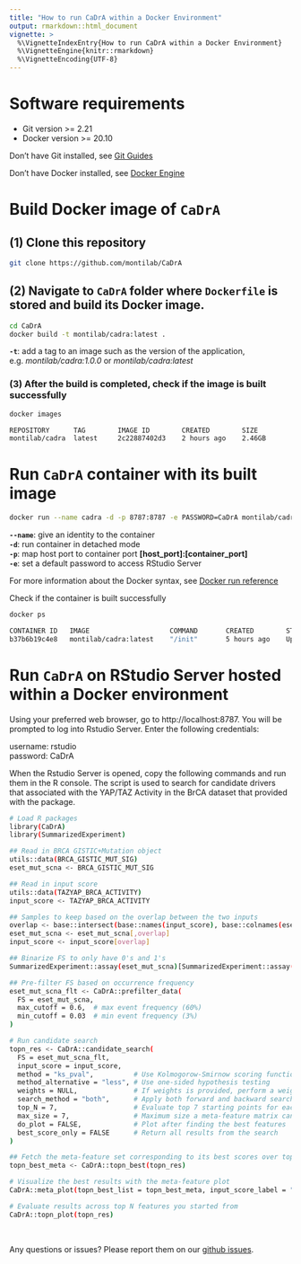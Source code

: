 ```yaml
---
title: "How to run CaDrA within a Docker Environment"
output: rmarkdown::html_document
vignette: >
  %\VignetteIndexEntry{How to run CaDrA within a Docker Environment}
  %\VignetteEngine{knitr::rmarkdown}
  %\VignetteEncoding{UTF-8}
---
```


# Software requirements

- Git version >= 2.21
- Docker version >= 20.10

Don't have Git installed, see [Git Guides](https://github.com/git-guides/install-git)

Don't have Docker installed, see [Docker Engine](https://docs.docker.com/engine/install/)

# Build Docker image of `CaDrA`

## (1) Clone this repository

```bash
git clone https://github.com/montilab/CaDrA
```

## (2) Navigate to `CaDrA` folder where `Dockerfile` is stored and build its Docker image. 

```bash
cd CaDrA
docker build -t montilab/cadra:latest .
```

**`-t`**: add a tag to an image such as the version of the application, e.g. *montilab/cadra:1.0.0* or *montilab/cadra:latest* <br>

### (3) After the build is completed, check if the image is built successfully

```bash
docker images

REPOSITORY      TAG        IMAGE ID        CREATED        SIZE
montilab/cadra  latest     2c22887402d3    2 hours ago    2.46GB
```

# Run `CaDrA` container with its built image

```bash
docker run --name cadra -d -p 8787:8787 -e PASSWORD=CaDrA montilab/cadra:latest
```

**`--name`**: give an identity to the container <br>
**`-d`**: run container in detached mode <br>
**`-p`**: map host port to container port **[host_port]:[container_port]** <br>
**`-e`**: set a default password to access RStudio Server

For more information about the Docker syntax, see [Docker run reference](https://docs.docker.com/engine/reference/run/)

Check if the container is built successfully

```bash
docker ps

CONTAINER ID   IMAGE                    COMMAND       CREATED        STATUS        PORTS                    NAMES
b37b6b19c4e8   montilab/cadra:latest    "/init"       5 hours ago    Up 5 hours    0.0.0.0:8787->8787/tcp   cadra
```

# Run `CaDrA` on RStudio Server hosted within a Docker environment

Using your preferred web browser, go to http://localhost:8787. You will be prompted to log into Rstudio Server. Enter the following credentials:

username: rstudio <br>
password: CaDrA

When the Rstudio Server is opened, copy the following commands and run them in the R console. The script is used to search for candidate drivers that associated with the YAP/TAZ Activity in the BrCA dataset that provided with the package.

```bash
# Load R packages
library(CaDrA)
library(SummarizedExperiment)

## Read in BRCA GISTIC+Mutation object
utils::data(BRCA_GISTIC_MUT_SIG)
eset_mut_scna <- BRCA_GISTIC_MUT_SIG

## Read in input score
utils::data(TAZYAP_BRCA_ACTIVITY)
input_score <- TAZYAP_BRCA_ACTIVITY

## Samples to keep based on the overlap between the two inputs
overlap <- base::intersect(base::names(input_score), base::colnames(eset_mut_scna))
eset_mut_scna <- eset_mut_scna[,overlap]
input_score <- input_score[overlap]

## Binarize FS to only have 0's and 1's
SummarizedExperiment::assay(eset_mut_scna)[SummarizedExperiment::assay(eset_mut_scna) > 1] <- 1.0

## Pre-filter FS based on occurrence frequency
eset_mut_scna_flt <- CaDrA::prefilter_data(
  FS = eset_mut_scna,
  max_cutoff = 0.6,  # max event frequency (60%)
  min_cutoff = 0.03  # min event frequency (3%)
) 

# Run candidate search
topn_res <- CaDrA::candidate_search(
  FS = eset_mut_scna_flt,
  input_score = input_score,
  method = "ks_pval",          # Use Kolmogorow-Smirnow scoring function 
  method_alternative = "less", # Use one-sided hypothesis testing
  weights = NULL,              # If weights is provided, perform a weighted-KS test
  search_method = "both",      # Apply both forward and backward search
  top_N = 7,                   # Evaluate top 7 starting points for each search
  max_size = 7,                # Maximum size a meta-feature matrix can extend to
  do_plot = FALSE,             # Plot after finding the best features
  best_score_only = FALSE      # Return all results from the search
)

## Fetch the meta-feature set corresponding to its best scores over top N features searches
topn_best_meta <- CaDrA::topn_best(topn_res)

# Visualize the best results with the meta-feature plot
CaDrA::meta_plot(topn_best_list = topn_best_meta, input_score_label = "YAP/TAZ Activity")

# Evaluate results across top N features you started from
CaDrA::topn_plot(topn_res) 
```

<br>

Any questions or issues? Please report them on our [github issues](https://github.com/montilab/CaDrA/issues).
